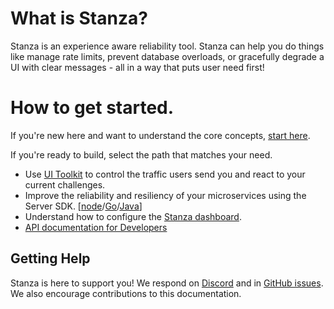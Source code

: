 # What is Stanza? 
Stanza is an experience aware reliability tool. Stanza can help you do things like manage rate limits, prevent database overloads, or gracefully degrade a UI with clear messages - all in a way that puts user need first!

# How to get started.

If you're new here and want to understand the core concepts, [start here](./howItWorks).

If you're ready to build, select the path that matches your need. 
- Use [UI Toolkit](./gettingstarted/uitoolkit/javascript) to control the traffic users send you and react to your current challenges.
- Improve the reliability and resiliency of your microservices using the Server SDK. [[node](./gettingStarted/Microservices/node)/[Go](./gettingStarted/Microservices/go)/[Java](./gettingStarted/Microservices/java)]
- Understand how to configure the [Stanza dashboard](dashboard).
- [API documentation for Developers](https://stanza.stoplight.io/docs/apis/branches/main/291a2cff9d156-stanza-hub-api)


## Getting Help
Stanza is here to support you! We respond on [Discord](https://discord.gg/PGV9WzpW) and in [GitHub issues](https://github.com/StanzaSystems). We also encourage contributions to this documentation.
